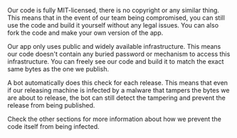 Our code is fully MIT-licensed, there is no copyright or any similar thing. This means that in the event of our team being compromised, you can still use the code and build it yourself without any legal issues. You can also fork the code and make your own version of the app.

Our app only uses public and widely available infrastructure. This means our code doesn't contain any buried password or mechanism to access this infrastructure. You can freely see our code and build it to match the exact same bytes as the one we publish.

A bot automatically does this check for each release. This means that even if our releasing machine is infected by a malware that tampers the bytes we are about to release, the bot can still detect the tampering and prevent the release from being published.

Check the other sections for more information about how we prevent the code itself from being infected.
